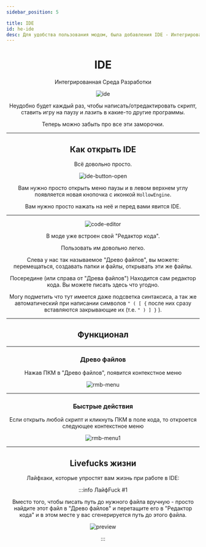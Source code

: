 ```yaml
---
sidebar_position: 5

title: IDE
id: he-ide
desc: Для удобства пользования модом, была добавления IDE - Интегрированная Среда Разработки
---
```



<div align="center">

# IDE

Интегрированная Среда Разработки

<div className="show" id="mask">

![ide](@site/static/img/doc/titles/IDE0.png "Холоу рисует строки кода")

</div>

Неудобно будет каждый раз, чтобы написать/отредактировать скрипт, ставить игру на паузу и лазить в какие-то другие программы.

Теперь можно забыть про все эти заморочки.

---

## Как открыть IDE

Всё довольно просто.

![ide-button-open](@site/static/img/doc/menus/ide-button-open.png)

Вам нужно просто открыть меню паузы и в левом верхнем углу появляется новая кнопочка с иконкой `HollowEngine`.

Вам нужно просто нажать на неё и перед вами явится IDE.

---

![code-editor](@site/static/img/doc/menus/code_editor.png)

В моде уже встроен свой "Редактор кода".

Пользовать им довольно легко.

Слева у нас так называемое "Древо файлов", вы можете: перемещаться, создавать папки и файлы, открывать эти же файлы.

Посередине (или справа от "Древа файлов") Находится сам редактор кода. Вы можете писать здесь что угодно.

Могу подметить что тут имеется даже подсветка синтаксиса, а так же автоматический при написании символов `" ( [ {` после них сразу вставляются закрывающие их (т.е. `" ) ] }` ).

---

## Функционал

---

### Древо файлов

Нажав ПКМ в "Древо файлов", появится контекстное меню

![rmb-menu](@site/static/img/doc/ide/rmb-menu.png)

---

### Быстрые действия

Если открыть любой скрипт и кликнуть ПКМ в поле кода, то откроется следующее контекстное меню

![rmb-menu1](@site/static/img/doc/ide/rmb-menu1.png)

---

## Livefucks жизни

Лайфхаки, которые упростят вам жизнь при работе в IDE:

:::info ЛайфFuck #1

Вместо того, чтобы писать путь до нужного файла вручную - просто найдите этот файл в "Древо файлов" и перетащите его в "Редактор кода"
и в этом месте у вас сгенерируется путь до этого файла.

![preview](@site/static/img/doc/ide/livefuck0.gif)

:::

</div>